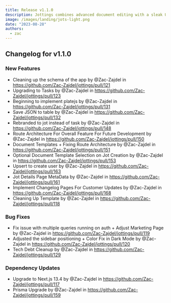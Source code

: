 ```yaml
---
title: Release v1.1.0
description: Jottings combines advanced document editing with a sleak UI for streamlined optimization
image: /images/landing/jots-light.png
date: "2023-08-28"
authors:
  - zac
---
```


## Changelog for v1.1.0

### New Features

- Cleaning up the schema of the app by @Zac-Zajdel in https://github.com/Zac-Zajdel/jottings/pull/121
- Upgrading to Tasks by @Zac-Zajdel in https://github.com/Zac-Zajdel/jottings/pull/123
- Beginning to implement platejs by @Zac-Zajdel in https://github.com/Zac-Zajdel/jottings/pull/131
- Save JSON to table by @Zac-Zajdel in https://github.com/Zac-Zajdel/jottings/pull/132
- Rebranded to jot instead of task by @Zac-Zajdel in https://github.com/Zac-Zajdel/jottings/pull/148
- Route Architecture For Overall Feature For Future Development by @Zac-Zajdel in https://github.com/Zac-Zajdel/jottings/pull/150
- Document Templates + Fixing Route Architecture by @Zac-Zajdel in https://github.com/Zac-Zajdel/jottings/pull/151
- Optional Document Template Selection on Jot Creation by @Zac-Zajdel in https://github.com/Zac-Zajdel/jottings/pull/153
- Upsert to create user by @Zac-Zajdel in https://github.com/Zac-Zajdel/jottings/pull/163
- Jot Details Page MetaData by @Zac-Zajdel in https://github.com/Zac-Zajdel/jottings/pull/161
- Implement Changelog Pages For Customer Updates by @Zac-Zajdel in https://github.com/Zac-Zajdel/jottings/pull/168
- Cleaning Up Template by @Zac-Zajdel in https://github.com/Zac-Zajdel/jottings/pull/118

### Bug Fixes

- Fix issue with multiple queries running on auth + Adjust Marketing Page by @Zac-Zajdel in https://github.com/Zac-Zajdel/jottings/pull/119
- Adjusted the sidebar positioning + Color Fix in Dark Mode by @Zac-Zajdel in https://github.com/Zac-Zajdel/jottings/pull/120
- Tech Debt Cleanup by @Zac-Zajdel in https://github.com/Zac-Zajdel/jottings/pull/129

### Dependency Updates

- Upgrade to Next.js 13.4 by @Zac-Zajdel in https://github.com/Zac-Zajdel/jottings/pull/117
- Prisma Upgrade by @Zac-Zajdel in https://github.com/Zac-Zajdel/jottings/pull/159
